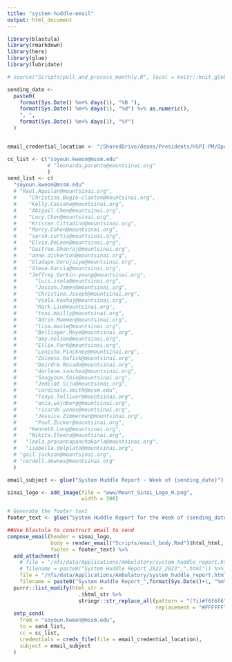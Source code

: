 ```yaml
---
title: "system-huddle-email"
output: html_document
---
```



```r

library(blastula)
library(rmarkdown)
library(here)
library(glue)
library(lubridate)
```


```r

# source("Scripts/pull_and_process_monthly.R", local = knitr::knit_global())
```


```r

sending_date <-
  paste0(
    format(Sys.Date() %m+% days(1), "%B "),
    format(Sys.Date() %m+% days(1), "%d") %>% as.numeric(),
    ", ",
    format(Sys.Date() %m+% days(1), "%Y")
  )


email_credential_location <- "/SharedDrive/deans/Presidents/HSPI-PM/Operations Analytics and Optimization/Administrative/Workgroups/R Workbench/Working Area/Data Connections/email_creds"

```


```r

cc_list <- c("soyoun.kweon@mssm.edu"
             # "leonarda.parente@mountsinai.org"
             )
send_list <- c(
  "soyoun.kweon@mssm.edu"
  # "Raul.Aguilar@mountsinai.org",
  #    "Christina.Bogie-claxton@mountsinai.org",
  #    "Kelly.Cassano@mountsinai.org",
  #    "Abigail.Chen@mountsinai.org",
  #    "Lucy.Chen@mountsinai.org",
  #    "Kristen.Cittadino@mountsinai.org",
  #    "Marcy.Cohen@mountsinai.org",
  #    "sarah.curtis@mountsinai.org",
  #    "Elvis.DeLeon@mountsinai.org",
  #    "Guitree.Dhanraj@mountsinai.org",
  #    "anne.dickerson@mountsinai.org",
  #    "Oladapo.Durojaiye@mountsinai.org",
  #    "Steve.Garcia@mountsinai.org",
  #    "Jeffrey.Gurkin-young@mountsinai.org",
  # 	 "luis.isola@mountsinai.org",
  # 	 "Josiah.James@mountsinai.org",
  # 	 "Christina.Joseph@mountsinai.org",
  # 	 "Viola.Koxhaj@mountsinai.org",
  # 	 "Mark.Liu@mountsinai.org",
  # 	 "toni.mailly@mountsinai.org",
  # 	 "Adrin.Mammen@mountsinai.org",
  # 	 "lisa.mazie@mountsinai.org",
  # 	 "Bellinger.Moye@mountsinai.org",
  # 	 "amy.nelson@mountsinai.org",
  # 	 "Ellie.Park@mountsinai.org",
  # 	 "Lenisha.Pinckney@mountsinai.org",
  # 	 "Zaleena.Rafick@mountsinai.org",
  # 	 "Deirdre.Rosado@mountsinai.org",
  # 	 "darlene.sanchez@mountsinai.org",
  # 	 "Sangyoon.Shin@mountsinai.org",
  # 	 "Jemilat.Siju@mountsinai.org",
  # 	 "cardinale.smith@mssm.edu",
  # 	 "Tonya.Tolliver@mountsinai.org",
  # 	 "ania.wajnberg@mountsinai.org",
  # 	 "ricardo.yanes@mountsinai.org",
  # 	 "Jessica.Zimmerman@mountsinai.org",
  # 	 "Paul.Zucker@mountsinai.org",
  #    "Kenneth.Long@mountsinai.org",
  #    "Nikita.Itwaru@mountsinai.org",
  #   "leela.prasannapanchakarla@mountsinai.org",
  #   "isabella.delplato@mountsinai.org",
  # "gail.jackson@mountsinai.org",
  # "cordell.downes@mountsinai.org"
  )

email_subject <- glue("System Huddle Report - Week of {sending_date}")

sinai_logo <- add_image(file = "www/Mount_Sinai_Logo_H.png",
                        width = 300)

# Generate the footer text
footer_text <- glue("System Huddle Report for the Week of {sending_date}.")

```


```r

##Use blastula to construct email to send
compose_email(header = sinai_logo,
              body = render_email("Scripts/email_body.Rmd")$html_html,
              footer = footer_text) %>%
  add_attachment(
    # file = "/nfs/data/Applications/Ambulatory/system_huddle_report.html",
    # filename = paste0("System Huddle Report_2022_2023",".html")) %>%    
    file = "/nfs/data/Applications/Ambulatory/system_huddle_report.html",
    filename = paste0("System Huddle Report_",format(Sys.Date()+1, "%m%d%y"),".html")) %>%
  purrr::list_modify(html_str =
                       .$html_str %>%
                       stringr::str_replace_all(pattern = "(?i)#f6f6f6",
                                                replacement = "#FFFFFF")) %>%
  smtp_send(
    from = "soyoun.kweon@mssm.edu",
    to = send_list,
    cc = cc_list,
    credentials = creds_file(file = email_credential_location),
    subject = email_subject
  ) 
```

